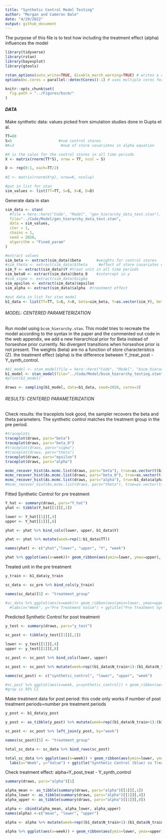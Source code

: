 ```yaml
---
title: "Synthetic Control Model Testing"
author: "Morgan and Cameron Bale"
date: "4/29/2022"
output: github_document
---
```


The purpose of this file is to test how including the treatment effect (alpha) influences the model

```r
library(tidyverse)
library(rstan)
library(bayesplot)
library(gtools)

rstan_options(auto_write=TRUE, disable_march_warning=TRUE) # writes a compiled Stan program to the disk to avoid recompiling
options(mc.cores = parallel::detectCores()-1) # uses multiple cores for stan

knitr::opts_chunk$set(
  fig.path = "../Figures/bscm/"
)
```

##### DATA #######

Make synthetic data: values picked from simulation studies done in Gupta et al.
```r
TT=80
S=5                     #num control stores
#K=3                     #num of store covariates in alpha equation 

#X is the sales for the control stores in all time periods
X <- matrix(rnorm(TT*S), nrow = TT, ncol = S)  

D <- rep(0:1, each=TT/2)
  
#Z <- matrix(rnorm(K*p), nrow=K, ncol=p)

#put in list for stan
sim_values <- list(TT=TT, S=S, X=X, D=D)
```

Generate data in stan
```r
sim_data <- stan(
  #file = here::here("Code", "Model", "gen_hierarchy_data_test.stan"),
  file="../Code/Model/gen_hierarchy_data_test.stan",
  data = sim_values,
  iter = 1,
  chains = 1,
  seed = 2020,
  algorithm = "Fixed_param"
)

#extract values
sim_beta <- extract(sim_data)$beta       #weights for control stores 
#sim_theta <- extract(sim_data)$theta     #effect of store covariates on alpha
sim_Y <- extract(sim_data)$Y #treat unit in all time periods
sim_beta0 <- extract(sim_data)$beta_0    #intercept in y 
#sim_sigma <- extract(sim_data)$sigma
sim_epsilon <- extract(sim_data)$epsilon
sim_alpha <- extract(sim_data)$alpha  #treatment effect

#put data in list for stan model 
b1_data <- list(TT=TT, S=S, X=X, beta=sim_beta, Y=as.vector(sim_Y), beta_0=sim_beta0, epsilon=sim_epsilon, alpha=sim_alpha, D=D)
```


###### MODEL: CENTERED PARAMETERIZATION ########

Run model using `bcsm_hierarchy.stan`. This model tries to recreate the model according to the syntax in the paper and the commented out code in the web appendix, we add a new hierarchical prior for Beta instead of horseshoe prior currently. No divergent transitions when horseshoe prior is not present. The weights (beta) are no a function of store characteristics (Z). the treatment effect (alpha) is the difference between Y_treat_post - Y_synth_control. 

```r
#b1_model <- stan_model(file = here::here("Code", "Model", "bscm_hierarchy.stan"))
b1_model <- stan_model(file="../Code/Model/bscm_hierarchy_testing.stan")
#print(b1_model)

draws <- sampling(b1_model, data=b1_data, seed=2020, cores=3)
```

###### RESULTS: CENTERED PARAMETERIZATION ######

Check results: the traceplots look good, the sampler recovers the beta and theta parameters. The synthetic control matches the treatment group in the pre period. 

```r
#traceplots
traceplot(draws, pars="beta")
traceplot(draws, pars="beta_0")
#traceplot(draws, pars="sigma")
#traceplot(draws, pars="theta")
traceplot(draws, pars="epsilon")
traceplot(draws, pars="alpha")

mcmc_recover_hist(As.mcmc.list(draws, pars="beta"), true=as.vector(t(b1_data$beta)))
mcmc_recover_hist(As.mcmc.list(draws, pars="beta_0"), true=as.vector(t(b1_data$beta_0)))
mcmc_recover_hist(As.mcmc.list(draws, pars="alpha"), true=b1_data$alpha)
#mcmc_recover_hist(As.mcmc.list(draws, pars="theta"), true=as.vector(t(b1_data$theta)))
```

Fitted Synthetic Control for pre treatment

```r
Y_hat <- summary(draws, pars="Y_hat")
yhat <- tibble(Y_hat[[1]][,1])

lower <- Y_hat[[1]][,4]
upper <- Y_hat[[1]][,8]

yhat <- yhat %>% bind_cols(lower, upper, b1_data$Y)

yhat <- yhat %>% mutate(week=rep(1:b1_data$TT))

names(yhat) <- c("yhat","lower", "upper", "Y", "week")

yhat %>% ggplot(aes(x=week))+ geom_ribbon(aes(ymin=lower, ymax=upper), fill="gray80") + geom_line(aes(y=yhat, color="Predicted Y"), linetype="dashed") +geom_line(aes(y=Y, color="True Y")) + ggtitle("Predicted Y values compared to actual Y values") + labs(x="Week", y="Control Observations") + geom_vline(xintercept=(b1_data$TT)/2) + labs(x="Week", y="Sales") + scale_color_manual("", breaks=c("Predicted Y", "True Y"), values=c("blue", "red"))
```

Treated unit in the pre treatment
```r
y_train <- b1_data$y_train

sc_data <- sc_pre %>% bind_cols(y_train)

names(sc_data)[5] <- "treatment_group"

#sc_data %>% ggplot(aes(x=week))+ geom_ribbon(aes(ymin=lower, ymax=upper), fill="gray80") + geom_line(aes(y=treatment_group), color="darkred") + geom_line(aes(y=synthetic_control), color="steelblue") + 
  #labs(x="Week", y="Pre Treatment Value") + ggtitle("Pre Treatment Synthetic Control (blue) vs Treatment Group (red)") 
```

Predicted Synthetic Control for post treatment
```r
y_test <- summary(draws, pars="y_test")

sc_post <- tibble(y_test[[1]][,1])

lower <- y_test[[1]][,4]
upper <- y_test[[1]][,8]

sc_post <- sc_post %>% bind_cols(lower, upper)

sc_post <- sc_post %>% mutate(week=rep((b1_data$N_train+1):(b1_data$N_train+b1_data$N_test)))

names(sc_post) <- c("synthetic_control", "lower", "upper", "week")

#sc_post %>% ggplot(aes(x=week, y=synthetic_control)) + geom_ribbon(aes(ymin=lower, ymax=upper), fill="gray80") + geom_line() + ggtitle("Synthetic Control in the Post Treatment") + labs(x="Week", y="Control Value")
#gray is 95% CI 
```

Make treatment data for post period: this code only works if number of post treatment periods=number pre treatment periods
```r
y_post <- b1_data$y_post

y_post <- as_tibble(y_post) %>% mutate(week=rep((b1_data$N_train+1):(b1_data$N_train+b1_data$N_test)))

sc_post <- sc_post %>% left_join(y_post, by="week")

names(sc_post)[5] <- "treatment_group"

total_sc_data <- sc_data %>% bind_rows(sc_post)

total_sc_data %>% ggplot(aes(x=week)) + geom_ribbon(aes(ymin=lower, ymax=upper), fill="gray80") + geom_line(aes(y=treatment_group), color="darkred") + geom_line(aes(y=synthetic_control), color="steelblue") +
  labs(x="Week", y="Value") + ggtitle("Synthetic Control (blue) vs Treatment Group (red)") + geom_vline(xintercept=b1_data$N_train) 
```
Check treatment effect: alpha=Y_post_treat - Y_synth_control 
```r
summary(draws, pars="alpha")[1]

alpha_mean <- as_tibble(summary(draws, pars="alpha")[[1]][,1])
alpha_lower <- as_tibble(summary(draws, pars="alpha")[[1]][,4])
alpha_upper <- as_tibble(summary(draws, pars="alpha")[[1]][,8])

alpha <- cbind(alpha_mean, alpha_lower, alpha_upper)
names(alpha) <-c("mean", "lower", "upper")

alpha <- alpha %>% mutate(week=rep((b1_data$N_train+1):(b1_data$N_train+b1_data$N_test)))

alpha %>% ggplot(aes(x=week)) + geom_ribbon(aes(ymin=lower, ymax=upper), fill="gray80") + geom_line(aes(y=mean), color="darkred") + labs(x="Week", y="Value") + ggtitle("Treatment effect over time: Y_treat_post - Y_synth_control") + geom_hline(yintercept=0)
```


